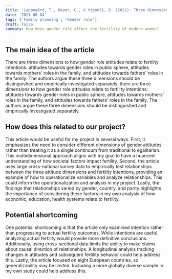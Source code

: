 ```yaml
---
title: 'Lappegård, T., Neyer, G., & Vignoli, D. (2021). Three dimensions of the relationship between gender role attitudes and fertility intentions'
date: '2021-08-04'
tags: ['Family planning', 'Gender role']
draft: false
summary: How does gender role affect the fertility of modern women?
---
```


## The main idea of the article 

There are three dimensions to how gender role attitudes relate to fertility intentions: attitudes towards gender roles in public sphere, attitudes towards mothers' roles in the family, and attitudes towards fathers' roles in the family. The authors argue these three dimensions should be distinguished and empirically investigated separately.  there are three dimensions to how gender role attitudes relate to fertility intentions: attitudes towards gender roles in public sphere, attitudes towards mothers' roles in the family, and attitudes towards fathers' roles in the family. The authors argue these three dimensions should be distinguished and empirically investigated separately.  

## How does this related to our project?

This article would be useful for my project in several ways. First, it emphasizes the need to consider different dimensions of gender attitudes rather than treating it as a single continuum from traditional to egalitarian. This multidimensional approach aligns with my goal to have a nuanced understanding of how societal factors impact fertility. Second, the article uses large cross-national survey data to empirically test relationships between the three attitude dimensions and fertility intentions, providing an example of how to operationalize variables and analyze relationships. This could inform the operationalization and analysis in my project. Lastly, the findings that relationships varied by gender, country, and parity highlights the importance of considering these factors in my own analysis of how economic, education, health systems relate to fertility. 

## Potential shortcoming

One potential shortcoming is that the article only examined intention rather than progressing to actual fertility outcomes. While intentions are useful, analyzing actual fertility would provide more definitive conclusions. Additionally, using cross-sectional data limits the ability to make claims about causal direction of relationships. A longitudinal analysis tracking changes in attitudes and subsequent fertility behavior could help address this. Lastly, the article focused on eight European countries, so generalizability may be limited. Including a more globally diverse sample in my own study could help address this. 